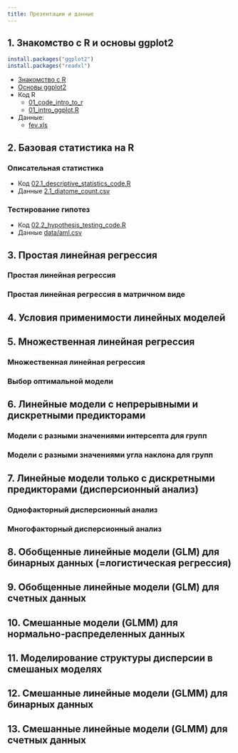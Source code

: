 ```yaml
---
title: Презентации и данные
---
```


## 1. Знакомство с R и основы ggplot2

```r
install.packages("ggplot2")
install.packages("readxl")
```

- [Знакомство с R](01_intro_to_r.html)
- [Основы ggplot2](01_intro_ggplot.html)
- Код R
    - [01_code_intro_to_r](01_code_intro_to_r.R)
    - [01_intro_ggplot.R](01_intro_ggplot.R)
- Данные:
    - [fev.xls](data/fev.xls)

## 2. Базовая статистика на R

### Описательная статистика

<!-- - Презентация [02.1_descriptive_statistics.html](02.1_descriptive_statistics.html) -->
- Код [02.1_descriptive_statistics_code.R](02.1_descriptive_statistics_code.R)
- Данные [2.1_diatome_count.csv](data/2.1_diatome_count.csv)

### Тестирование гипотез

<!-- - Презентация [02.2_hypothesis_testing.html](02.2_hypothesis_testing.html) -->
- Код [02.2_hypothesis_testing_code.R](02.2_hypothesis_testing_code.R)
- Данные [data/aml.csv](data/aml.csv)


<!-- - [Домашнее задание №1 --- Тестирование гипотез](hw/hw1_t-test-cholest.zip) (выберите себе один из вариантов) -->

## 3. Простая линейная регрессия 

### Простая линейная регрессия 

<!-- ```{r eval=FALSE} -->
<!-- install.packages(c("reshape2", "gridExtra", "car")) -->
<!-- ``` -->

<!-- - Презентация [html](03_LM.html) | [pdf](03_LM.pdf) -->
<!-- - [код R](03_code_LM.R) -->
<!-- - Данные: -->
<!--     - [IQ_brain.csv](data/IQ_brain.csv) -->

### Простая линейная регрессия в матричном виде

<!-- - Презентация [html](04_Introduction_to_matrix_algebra.html) | [pdf](04_Introduction_to_matrix_algebra.pdf) -->
<!-- - [код R](04_code_Introduction_to_matrix_algebra.R) -->
<!-- - Данные: -->
<!--     - [IQ_brain.csv](data/IQ_brain.csv) -->
<!-- - [Домашнее задание №2 --- Линейная регрессия, часть 1](hw/hw2_lin-regr-crabs.zip) -->


## 4. Условия применимости линейных моделей

<!-- ```{r eval=FALSE} -->
<!-- install.packages(c("downloader", "ISwR")) -->
<!-- ``` -->

<!-- - Презентация [pdf](05_model_validation.pdf) -->
<!-- - [код R](05_code_model_validation.R) -->
<!-- - Данные: -->
<!--     - [IQ_brain.csv](data/IQ_brain.csv) -->

## 5. Множественная линейная регрессия 

### Множественная линейная регрессия

<!-- - Презентация [pdf](06_multiple_LM.pdf) -->
<!-- - [код R](06_code_multiple_LM.R) -->
<!-- - Данные: -->
<!--     - [loyn.csv](data/loyn.csv) -->

<!-- - [Домашнее задание №3 --- Линейная регрессия, часть 2](hw/hw3_lin-regr-crabs-assump.zip)  -->

### Выбор оптимальной модели

<!-- # ```{r, eval=FALSE} -->
<!-- # install.packages("caret") -->
<!-- # ``` -->

<!-- - Презентация [html](07_model_selection.html) | [pdf] -->
<!-- - [код R](07_code_model_selection.R) -->
<!-- - Данные: -->
<!--     - [loyn.csv](data/loyn.csv) -->
    

## 6. Линейные модели с непрерывными и дискретными предикторами 

### Модели с разными значениями интерсепта для групп

<!-- ```{r, eval=FALSE} -->
<!-- install.packages("dplyr") -->
<!-- ``` -->

<!-- - Презентация [html](08_LM_with_continuous_and_discrete_predictors.html) | [pdf] -->
<!-- - [код R](08_code_LM_with_continuous_and_discrete_predictors.R) -->
<!-- - Данные -->
<!--     - [goats.csv](data/goats.csv) -->

### Модели с разными значениями угла наклона для групп

<!-- - [Домашнее задание №4 --- Линейные модели с непрерывными и дискретными предикторами](hw/hw4_ancova-crabs.zip) Надеюсь, вам еще не надоели крабы!) -->

## 7. Линейные модели только с дискретными предикторами (дисперсионный анализ) 

<!-- ```{r, eval=FALSE} -->
<!-- install.packages(c("DAAG", "multcomp")) -->
<!-- ``` -->

### Однофакторный дисперсионный анализ

<!-- - Презентация [pdf](09_anova.pdf) -->
<!-- - [код R](09_code_anova.R) -->

### Многофакторный дисперсионный анализ 

<!-- - Презентация [pdf](10_two-way_anova_and_interactions.pdf) -->
<!-- - [код R](10_code_two-way_anova_and_interactions.R) -->
<!-- - Данные -->
<!--     - [hall.csv](data/hall.csv) -->

## 8. Обобщенные линейные модели (GLM) для бинарных данных (=логистическая регрессия) 

<!-- - Презентация [html](11_GLM_binary.html) | [pdf] -->
<!-- - [код R](11_code_GLM_binary.R) -->
<!-- - Данные -->
<!--    - [polis.csv](data/polis.csv) -->
<!--    - [ICU.csv](data/ICU.csv) -->

## 9. Обобщенные линейные модели (GLM) для счетных данных 

<!-- ```{r, eval=FALSE} -->
<!-- install.packages("qcc") -->
<!-- install.packages("AER") -->
<!-- ``` -->

<!-- - Презентация [html](12_GLM_count.html) | [pdf](12_GLM_count2.pdf) -->
<!-- - [код R](12_code_GLM_count.R) -->
<!-- - Данные -->
<!--     - [mussel_juv_ad.csv](data/mussel_juv_ad.csv) -->
<!--     - [ICU.csv](data/ICU.csv) -->

<!-- - [Домашнее задание №5](hw/hw5_glm-pois-negbin-abalone.zip) -->

## 10. Смешанные модели (GLMM) для нормально-распределенных данных

<!-- ```{r eval=FALSE} -->
<!-- install.packages(c("lme4", "nlme")) -->
<!-- ``` -->

<!-- - Презентация [pdf](13_GLMM_gaussian.pdf) -->
<!-- - [код R](13_code_GLMM_gaussian.R) -->

## 11. Моделирование структуры дисперсии в смешаных моделях

<!-- - Презентация [pdf](14_variance_structure.pdf) -->
<!-- - [код R](14_code_variance_structure.R) -->
<!-- - Данные: [myt.csv](data/myt.csv) -->

<!-- - [Домашнее задание №6](hw/hw6_glmm-gaussian-milk.zip) -->
<!-- - [Примеры вопросов следующего теста](test_handouts/08-glmm-handout-test1.pdf) -->

## 12. Смешанные линейные модели (GLMM) для бинарных данных

<!-- ```{r eval=FALSE} -->
<!-- install.packages("glmmML") -->
<!-- ``` -->
<!-- - Презентация [html](15_GLMM_binary.html) | [pdf](15_GLMM_binary2.pdf) -->
<!-- - [код R](15_code_GLMM_binary.R) -->
<!-- - Данные [Yakovis2.csv](data/Yakovis2.csv) -->

## 13. Смешанные линейные модели (GLMM) для счетных данных

<!-- - Презентация [html](16_GLMM_count.html) | [pdf](16_GLMM_count2.pdf) -->
<!-- - [код R](16_code_GLMM_count.R) -->
<!-- - Данные [Owls_Roulin_Bersier_2007.csv](data/Owls_Roulin_Bersier_2007.csv) -->

